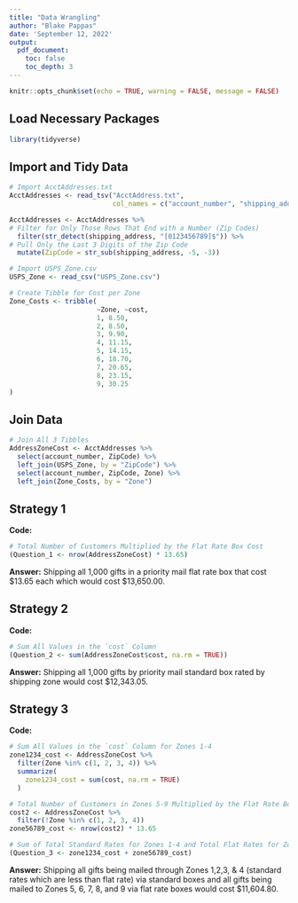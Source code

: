 ---
title: "Data Wrangling"
author: "Blake Pappas"
date: 'September 12, 2022'
output:
  pdf_document:
    toc: false
    toc_depth: 3
---

```{r setup, include = FALSE}
knitr::opts_chunk$set(echo = TRUE, warning = FALSE, message = FALSE)
```

## Load Necessary Packages
```{r}
library(tidyverse)
```

## Import and Tidy Data
```{r}
# Import AcctAddresses.txt
AcctAddresses <- read_tsv("AcctAddress.txt", 
                          col_names = c("account_number", "shipping_address"))
```

```{r}
AcctAddresses <- AcctAddresses %>%
# Filter for Only Those Rows That End with a Number (Zip Codes)
  filter(str_detect(shipping_address, "[0123456789]$")) %>%
# Pull Only the Last 3 Digits of the Zip Code
  mutate(ZipCode = str_sub(shipping_address, -5, -3))
```

```{r}
# Import USPS_Zone.csv
USPS_Zone <- read_csv("USPS_Zone.csv")
```

```{r}
# Create Tibble for Cost per Zone
Zone_Costs <- tribble(
                      ~Zone, ~cost,
                      1, 8.50,
                      2, 8.50,
                      3, 9.90,
                      4, 11.15,
                      5, 14.15,
                      6, 18.70,
                      7, 20.65,
                      8, 23.15,
                      9, 30.25
)
```

## Join Data
```{r}
# Join All 3 Tibbles
AddressZoneCost <- AcctAddresses %>%
  select(account_number, ZipCode) %>%
  left_join(USPS_Zone, by = "ZipCode") %>%
  select(account_number, ZipCode, Zone) %>%
  left_join(Zone_Costs, by = "Zone")
```

## Strategy 1
**Code:**
```{r}
# Total Number of Customers Multiplied by the Flat Rate Box Cost
(Question_1 <- nrow(AddressZoneCost) * 13.65) 
```
**Answer:** Shipping all 1,000 gifts in a priority mail flat rate box that cost $13.65 each which would cost $13,650.00.

## Strategy 2
**Code:**
```{r}
# Sum All Values in the `cost` Column
(Question_2 <- sum(AddressZoneCost$cost, na.rm = TRUE))
```
**Answer:** Shipping all 1,000 gifts by priority mail standard box rated by shipping zone would cost $12,343.05.

## Strategy 3
**Code:**
```{r}
# Sum All Values in the `cost` Column for Zones 1-4
zone1234_cost <- AddressZoneCost %>%
  filter(Zone %in% c(1, 2, 3, 4)) %>%
  summarize(
    zone1234_cost = sum(cost, na.rm = TRUE)
  )

# Total Number of Customers in Zones 5-9 Multiplied by the Flat Rate Box Cost
cost2 <- AddressZoneCost %>%
  filter(!Zone %in% c(1, 2, 3, 4))
zone56789_cost <- nrow(cost2) * 13.65

# Sum of Total Standard Rates for Zones 1-4 and Total Flat Rates for Zones 5-9
(Question_3 <- zone1234_cost + zone56789_cost)
```
**Answer:** Shipping all gifts being mailed through Zones 1,2,3, & 4 (standard rates which are less than flat rate) via standard boxes and all gifts being mailed to Zones 5, 6, 7, 8, and 9 via flat rate boxes would cost $11,604.80.
